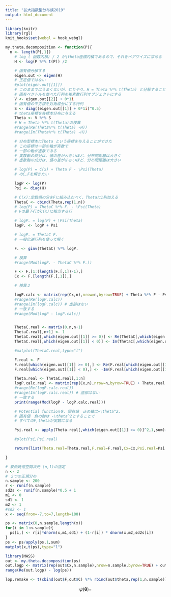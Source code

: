 ```yaml
---
title: "拡大指数型分布族2019"
output: html_document
---
```


```r
library(knitr)
library(rgl)
knit_hooks$set(webgl = hook_webgl)
```
```r
my.theta.decomposition <- function(P){
  n <- length(P[,1])
	# log ( 函数内積) / 2 が\theta座標内積であるので、それをペアワイズに求める
	H <- log(P %*% t(P)) /2

	# 固有値分解する
	eigen.out <- eigen(H)
	# 正定値ではない
	#plot(eigen.out[[1]])
	# このままではうまくないが、むりやり、H = Theta %*% t(Theta) と分解することにする
	# 固有ベクトルを並べた行列を複素数行列オブジェクトにする
	V <- eigen.out[[2]] + 0*1i
	# 固有値の平方根を対角成分にする行列
	S <- diag((eigen.out[[1]] + 0*1i)^0.5)
	# theta座標を各標本分布に与える
	Theta <- V %*% S
	# H = Theta %*% t(Theta)の検算
	#range(Re(Theta%*% t(Theta) -H))
	#range(Im(Theta%*% t(Theta) -H))

	# 分布型標本にTheta という座標を与えることができた
	# この座標は一部の軸が実数で
	# 一部の軸が虚数である
	# 実数軸の成分は、値の差が大きいほど、分布間距離は大きく
	# 虚数軸の成分は、値の差が小さいほど、分布間距離は大きい

	# log(P) = C(x) + Theta F - \Psi(Theta)
	# のC,Fを解きたい

	logP <- log(P)
	Psi <- diag(H)

	# C(x):定数項の分をFに組み込むべく、Thetaに1列加える
	ThetaC <- cbind(Theta,rep(1,n))
	# log(P) = ThetaC %*% F. - \Psi(Theta)
	# Fの最下行がC(x)に相当する行

	# logP. = log(P) + \Psi(Theta) 
	logP. <- logP + Psi

	# logP. = ThetaC F.
	# 一般化逆行列を使って解く

	F. <- ginv(ThetaC) %*% logP.

	# 検算
	#range(Mod(logP. - ThetaC %*% F.))

	F <- F.[1:(length(F.[,1])-1),]
	Cx <- F.[length(F.[,1]),]

	# 検算２

	logP.calc <- matrix(rep(Cx,n),nrow=n,byrow=TRUE) + Theta %*% F - Psi
	#range(Re(logP.calc))
	#range(Im(logP.calc)) # 虚部はない
	# 一致する
	#range(Mod(logP - logP.calc))


	ThetaC.real <- matrix(0,n,n+1)
	ThetaC.real[,n+1] <- 1
	ThetaC.real[,which(eigen.out[[1]] >= 0)] <- Re(ThetaC[,which(eigen.out[[1]] >= 0)])
	ThetaC.real[,which(eigen.out[[1]] < 0)] <- Im(ThetaC[,which(eigen.out[[1]] < 0)])

	#matplot(ThetaC.real,type="l")

	F.real <- F
	F.real[which(eigen.out[[1]] >= 0),] <- Re(F.real[which(eigen.out[[1]] >= 0),])
	F.real[which(eigen.out[[1]] < 0),] <- -Im(F.real[which(eigen.out[[1]] < 0),])

	Theta.real <- ThetaC.real[,1:n]
	logP.calc.real <- matrix(rep(Cx,n),nrow=n,byrow=TRUE) + Theta.real %*% F.real - Psi
	#range(Re(logP.calc.real))
	#range(Im(logP.calc.real)) # 虚部はない
	# 一致する
	print(range(Mod(logP - logP.calc.real)))

	# Potential functionを、固有値　正の軸は+\theta^2、
	# 固有値　負の軸は -\theta^2とすることで
	# すべてのF,thetaが実数になる

	Psi.real <- apply(Theta.real[,which(eigen.out[[1]] >= 0)]^2,1,sum)-apply(Theta.real[,which(eigen.out[[1]] < 0)]^2,1,sum)

	#plot(Psi,Psi.real)

	return(list(Theta.real=Theta.real,F.real=F.real,Cx=Cx,Psi.real=Psi.real,P=P,logP=logP,H=H,eigen.out=eigen.out))

}
```

```r
# 双曲幾何空間次元 (n,1)の指定
n <- 2
# ２つの正規分布
n.sample <- 200
r <- runif(n.sample)
sd2s <- runif(n.sample)*0.5 + 1
m1 <- 0
sd1 <- 1
m2 <- 1
#sd2 <- 1
x <- seq(from=-7,to=7,length=100)

ps <- matrix(0,n.sample,length(x))
for(i in 1:n.sample){
  ps[i,] <- r[i]*dnorm(x,m1,sd1) + (1-r[i]) * dnorm(x,m2,sd2s[i])
}
ps <- ps/apply(ps,1,sum)
matplot(x,t(ps),type="l")
```
```r
library(MASS)
out <- my.theta.decomposition(ps)
out.logp <- matrix(rep(out$Cx,n.sample),nrow=n.sample,byrow=TRUE) + out$Theta.real %*% out$F.real - out$Psi.real
range(Re(out.logp) - log(ps))
```
```r
lop.remake <- t(cbind(out$F,out$C) %*% rbind(out$theta,rep(1,n.sample)))-out$psi
```

$$
\psi(\mathbf{\theta}) = 
$$
```r

```
